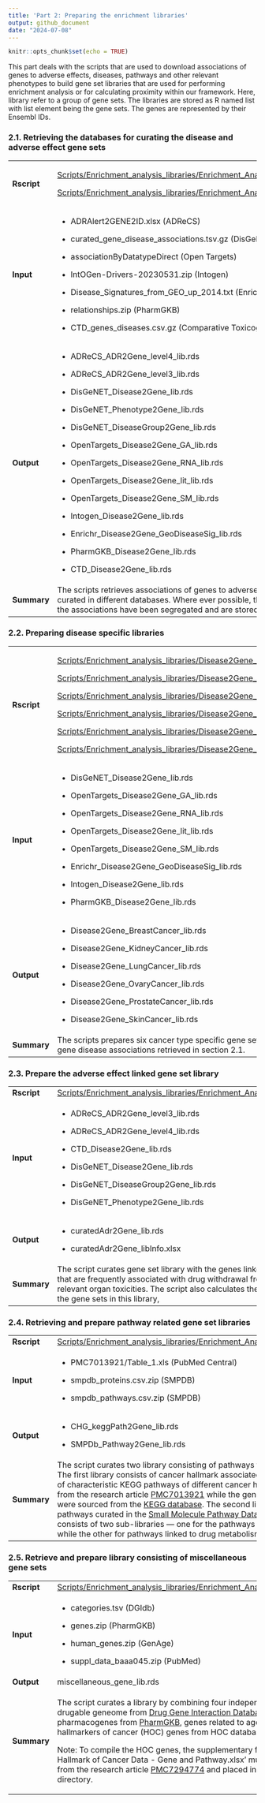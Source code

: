 ```yaml
---
title: 'Part 2: Preparing the enrichment libraries'
output: github_document
date: "2024-07-08"
---
```


```r
knitr::opts_chunk$set(echo = TRUE)
```

This part deals with the scripts that are used to download associations of genes to adverse effects, diseases, pathways and other relevant phenotypes to build gene set libraries that are used for performing enrichment analysis or for calculating proximity within our framework. Here, library refer to a group of gene sets. The libraries are stored as R named list with list element being the gene sets. The genes are represented by their Ensembl IDs.

### 2.1. Retrieving the databases for curating the disease and adverse effect gene sets

+-------------+---------------------------------------------------------------------------------------------------------------------------------------------------------------------------------------------------------------------------------+
| **Rscript** | [Scripts/Enrichment_analysis_libraries/Enrichment_Analysis_Libraries_ADR.R](../Scripts/Enrichment_analysis_libraries/Enrichment_Analysis_Libraries_ADR.R)                                                                       |
|             |                                                                                                                                                                                                                                 |
|             | [Scripts/Enrichment_analysis_libraries/Enrichment_Analysis_Libraries_Diseases.R](../Scripts/Enrichment_analysis_libraries/Enrichment_Analysis_Libraries_Diseases.R)                                                             |
+-------------+---------------------------------------------------------------------------------------------------------------------------------------------------------------------------------------------------------------------------------+
| **Input**   | -   ADRAlert2GENE2ID.xlsx (ADReCS)                                                                                                                                                                                              |
|             |                                                                                                                                                                                                                                 |
|             | -   curated_gene_disease_associations.tsv.gz (DisGeNet)                                                                                                                                                                         |
|             |                                                                                                                                                                                                                                 |
|             | -   associationByDatatypeDirect (Open Targets)                                                                                                                                                                                  |
|             |                                                                                                                                                                                                                                 |
|             | -   IntOGen-Drivers-20230531.zip (Intogen)                                                                                                                                                                                      |
|             |                                                                                                                                                                                                                                 |
|             | -   Disease_Signatures_from_GEO_up_2014.txt (Enrichr)                                                                                                                                                                           |
|             |                                                                                                                                                                                                                                 |
|             | -   relationships.zip (PharmGKB)                                                                                                                                                                                                |
|             |                                                                                                                                                                                                                                 |
|             | -   CTD_genes_diseases.csv.gz (Comparative Toxicogenomics Database)                                                                                                                                                             |
+-------------+---------------------------------------------------------------------------------------------------------------------------------------------------------------------------------------------------------------------------------+
| **Output**  | -   ADReCS_ADR2Gene_level4_lib.rds                                                                                                                                                                                              |
|             |                                                                                                                                                                                                                                 |
|             | -   ADReCS_ADR2Gene_level3_lib.rds                                                                                                                                                                                              |
|             |                                                                                                                                                                                                                                 |
|             | -   DisGeNET_Disease2Gene_lib.rds                                                                                                                                                                                               |
|             |                                                                                                                                                                                                                                 |
|             | -   DisGeNET_Phenotype2Gene_lib.rds                                                                                                                                                                                             |
|             |                                                                                                                                                                                                                                 |
|             | -   DisGeNET_DiseaseGroup2Gene_lib.rds                                                                                                                                                                                          |
|             |                                                                                                                                                                                                                                 |
|             | -   OpenTargets_Disease2Gene_GA_lib.rds                                                                                                                                                                                         |
|             |                                                                                                                                                                                                                                 |
|             | -   OpenTargets_Disease2Gene_RNA_lib.rds                                                                                                                                                                                        |
|             |                                                                                                                                                                                                                                 |
|             | -   OpenTargets_Disease2Gene_lit_lib.rds                                                                                                                                                                                        |
|             |                                                                                                                                                                                                                                 |
|             | -   OpenTargets_Disease2Gene_SM_lib.rds                                                                                                                                                                                         |
|             |                                                                                                                                                                                                                                 |
|             | -   Intogen_Disease2Gene_lib.rds                                                                                                                                                                                                |
|             |                                                                                                                                                                                                                                 |
|             | -   Enrichr_Disease2Gene_GeoDiseaseSig_lib.rds                                                                                                                                                                                  |
|             |                                                                                                                                                                                                                                 |
|             | -   PharmGKB_Disease2Gene_lib.rds                                                                                                                                                                                               |
|             |                                                                                                                                                                                                                                 |
|             | -   CTD_Disease2Gene_lib.rds                                                                                                                                                                                                    |
+-------------+---------------------------------------------------------------------------------------------------------------------------------------------------------------------------------------------------------------------------------+
| **Summary** | The scripts retrieves associations of genes to adverse effect and diseases as curated in different databases. Where ever possible, the types or the sources of the associations have been segregated and are stored separately. |
+-------------+---------------------------------------------------------------------------------------------------------------------------------------------------------------------------------------------------------------------------------+

### 2.2. Preparing disease specific libraries

+-------------+-------------------------------------------------------------------------------------------------------------------------------------------------------+
| **Rscript** | [Scripts/Enrichment_analysis_libraries/Disease2Gene_BreastCancer_lib.R](../Scripts/Enrichment_analysis_libraries/Disease2Gene_BreastCancer_lib.R)     |
|             |                                                                                                                                                       |
|             | [Scripts/Enrichment_analysis_libraries/Disease2Gene_KidneyCancer_lib.R](../Scripts/Enrichment_analysis_libraries/Disease2Gene_KidneyCancer_lib.R)     |
|             |                                                                                                                                                       |
|             | [Scripts/Enrichment_analysis_libraries/Disease2Gene_LungCancer_lib.R](../Scripts/Enrichment_analysis_libraries/Disease2Gene_LungCancer_lib.R)         |
|             |                                                                                                                                                       |
|             | [Scripts/Enrichment_analysis_libraries/Disease2Gene_OvaryCancer_lib.R](../Scripts/Enrichment_analysis_libraries/Disease2Gene_OvaryCancer_lib.R)       |
|             |                                                                                                                                                       |
|             | [Scripts/Enrichment_analysis_libraries/Disease2Gene_ProstateCancer_lib.R](../Scripts/Enrichment_analysis_libraries/Disease2Gene_ProstateCancer_lib.R) |
|             |                                                                                                                                                       |
|             | [Scripts/Enrichment_analysis_libraries/Disease2Gene_SkinCancer_lib.R](../Scripts/Enrichment_analysis_libraries/Disease2Gene_SkinCancer_lib.R)         |
+-------------+-------------------------------------------------------------------------------------------------------------------------------------------------------+
| **Input**   | -   DisGeNET_Disease2Gene_lib.rds                                                                                                                     |
|             |                                                                                                                                                       |
|             | -   OpenTargets_Disease2Gene_GA_lib.rds                                                                                                               |
|             |                                                                                                                                                       |
|             | -   OpenTargets_Disease2Gene_RNA_lib.rds                                                                                                              |
|             |                                                                                                                                                       |
|             | -   OpenTargets_Disease2Gene_lit_lib.rds                                                                                                              |
|             |                                                                                                                                                       |
|             | -   OpenTargets_Disease2Gene_SM_lib.rds                                                                                                               |
|             |                                                                                                                                                       |
|             | -   Enrichr_Disease2Gene_GeoDiseaseSig_lib.rds                                                                                                        |
|             |                                                                                                                                                       |
|             | -   Intogen_Disease2Gene_lib.rds                                                                                                                      |
|             |                                                                                                                                                       |
|             | -   PharmGKB_Disease2Gene_lib.rds                                                                                                                     |
+-------------+-------------------------------------------------------------------------------------------------------------------------------------------------------+
| **Output**  | -   Disease2Gene_BreastCancer_lib.rds                                                                                                                 |
|             |                                                                                                                                                       |
|             | -   Disease2Gene_KidneyCancer_lib.rds                                                                                                                 |
|             |                                                                                                                                                       |
|             | -   Disease2Gene_LungCancer_lib.rds                                                                                                                   |
|             |                                                                                                                                                       |
|             | -   Disease2Gene_OvaryCancer_lib.rds                                                                                                                  |
|             |                                                                                                                                                       |
|             | -   Disease2Gene_ProstateCancer_lib.rds                                                                                                               |
|             |                                                                                                                                                       |
|             | -   Disease2Gene_SkinCancer_lib.rds                                                                                                                   |
+-------------+-------------------------------------------------------------------------------------------------------------------------------------------------------+
| **Summary** | The scripts prepares six cancer type specific gene set libraries using the gene disease associations retrieved in section 2.1.                        |
+-------------+-------------------------------------------------------------------------------------------------------------------------------------------------------+

### 2.3. Prepare the adverse effect linked gene set library

+-------------+---------------------------------------------------------------------------------------------------------------------------------------------------------------------------------------------------------------------------------------------------------------------------------------+
| **Rscript** | [Scripts/Enrichment_analysis_libraries/Enrichment_Analysis_Libraries_curatedADR.R](../Scripts/Enrichment_analysis_libraries/Enrichment_Analysis_Libraries_curatedADR.R)                                                                                                               |
+-------------+---------------------------------------------------------------------------------------------------------------------------------------------------------------------------------------------------------------------------------------------------------------------------------------+
| **Input**   | -   ADReCS_ADR2Gene_level3_lib.rds                                                                                                                                                                                                                                                    |
|             |                                                                                                                                                                                                                                                                                       |
|             | -   ADReCS_ADR2Gene_level4_lib.rds                                                                                                                                                                                                                                                    |
|             |                                                                                                                                                                                                                                                                                       |
|             | -   CTD_Disease2Gene_lib.rds                                                                                                                                                                                                                                                          |
|             |                                                                                                                                                                                                                                                                                       |
|             | -   DisGeNET_Disease2Gene_lib.rds                                                                                                                                                                                                                                                     |
|             |                                                                                                                                                                                                                                                                                       |
|             | -   DisGeNET_DiseaseGroup2Gene_lib.rds                                                                                                                                                                                                                                                |
|             |                                                                                                                                                                                                                                                                                       |
|             | -   DisGeNET_Phenotype2Gene_lib.rds                                                                                                                                                                                                                                                   |
+-------------+---------------------------------------------------------------------------------------------------------------------------------------------------------------------------------------------------------------------------------------------------------------------------------------+
| **Output**  | -   curatedAdr2Gene_lib.rds                                                                                                                                                                                                                                                           |
|             |                                                                                                                                                                                                                                                                                       |
|             | -   curatedAdr2Gene_libInfo.xlsx                                                                                                                                                                                                                                                      |
+-------------+---------------------------------------------------------------------------------------------------------------------------------------------------------------------------------------------------------------------------------------------------------------------------------------+
| **Summary** | The script curates gene set library with the genes linked to adverse drug reactions that are frequently associated with drug withdrawal from the market and other relevant organ toxicities. The script also calculates the Jaccard similarity between the gene sets in this library, |
+-------------+---------------------------------------------------------------------------------------------------------------------------------------------------------------------------------------------------------------------------------------------------------------------------------------+

### 2.4. Retrieving and prepare pathway related gene set libraries

+-------------+---------------------------------------------------------------------------------------------------------------------------------------------------------------------------------------------------------------------------------------------------------------------------------------------------------------------------------------------------------------------------------------------------------------------------------------------------------------------------------------------------------------------------------------------------------------------------------------------------------------------------------------------------------------------------------------------------------------------------+
| **Rscript** | [Scripts/Enrichment_analysis_libraries/Enrichment_Analysis_Libraries_Pathways.R](../Scripts/Enrichment_analysis_libraries/Enrichment_Analysis_Libraries_Pathways.R)                                                                                                                                                                                                                                                                                                                                                                                                                                                                                                                                                       |
+-------------+---------------------------------------------------------------------------------------------------------------------------------------------------------------------------------------------------------------------------------------------------------------------------------------------------------------------------------------------------------------------------------------------------------------------------------------------------------------------------------------------------------------------------------------------------------------------------------------------------------------------------------------------------------------------------------------------------------------------------+
| **Input**   | -   PMC7013921/Table_1.xls (PubMed Central)                                                                                                                                                                                                                                                                                                                                                                                                                                                                                                                                                                                                                                                                               |
|             |                                                                                                                                                                                                                                                                                                                                                                                                                                                                                                                                                                                                                                                                                                                           |
|             | -   smpdb_proteins.csv.zip (SMPDB)                                                                                                                                                                                                                                                                                                                                                                                                                                                                                                                                                                                                                                                                                        |
|             |                                                                                                                                                                                                                                                                                                                                                                                                                                                                                                                                                                                                                                                                                                                           |
|             | -   smpdb_pathways.csv.zip (SMPDB)                                                                                                                                                                                                                                                                                                                                                                                                                                                                                                                                                                                                                                                                                        |
+-------------+---------------------------------------------------------------------------------------------------------------------------------------------------------------------------------------------------------------------------------------------------------------------------------------------------------------------------------------------------------------------------------------------------------------------------------------------------------------------------------------------------------------------------------------------------------------------------------------------------------------------------------------------------------------------------------------------------------------------------+
| **Output**  | -   CHG_keggPath2Gene_lib.rds                                                                                                                                                                                                                                                                                                                                                                                                                                                                                                                                                                                                                                                                                             |
|             |                                                                                                                                                                                                                                                                                                                                                                                                                                                                                                                                                                                                                                                                                                                           |
|             | -   SMPDb_Pathway2Gene_lib.rds                                                                                                                                                                                                                                                                                                                                                                                                                                                                                                                                                                                                                                                                                            |
+-------------+---------------------------------------------------------------------------------------------------------------------------------------------------------------------------------------------------------------------------------------------------------------------------------------------------------------------------------------------------------------------------------------------------------------------------------------------------------------------------------------------------------------------------------------------------------------------------------------------------------------------------------------------------------------------------------------------------------------------------+
| **Summary** | The script curates two library consisting of pathways from two different sources. The first library consists of cancer hallmark associated KEGG pathways. The list of characteristic KEGG pathways of different cancer hallmarker were retrieved from the research article [PMC7013921](https://doi.org/10.3389/fgene.2020.00029) while the genes in the KEGG pathway were sourced from the [KEGG database](https://www.genome.jp/kegg/). The second library is based on the pathways curated in the [Small Molecule Pathway Database (SMPDB)](https://www.smpdb.ca/). The library consists of two sub-libraries — one for the pathways associated to drug action while the other for pathways linked to drug metabolism. |
+-------------+---------------------------------------------------------------------------------------------------------------------------------------------------------------------------------------------------------------------------------------------------------------------------------------------------------------------------------------------------------------------------------------------------------------------------------------------------------------------------------------------------------------------------------------------------------------------------------------------------------------------------------------------------------------------------------------------------------------------------+

### 2.5. Retrieve and prepare library consisting of miscellaneous gene sets

+-------------+-------------------------------------------------------------------------------------------------------------------------------------------------------------------------------------------------------------------------------------------------------------------------------------------------------------------------------------------------------------------------------------------------------------+
| **Rscript** | [Scripts/Enrichment_analysis_libraries/Enrichment_Analysis_Libraries_Miscellaneous.R](../Scripts/Enrichment_analysis_libraries/Enrichment_Analysis_Libraries_Miscellaneous.R)                                                                                                                                                                                                                               |
+-------------+-------------------------------------------------------------------------------------------------------------------------------------------------------------------------------------------------------------------------------------------------------------------------------------------------------------------------------------------------------------------------------------------------------------+
| **Input**   | -   categories.tsv (DGIdb)                                                                                                                                                                                                                                                                                                                                                                                  |
|             |                                                                                                                                                                                                                                                                                                                                                                                                             |
|             | -   genes.zip (PharmGKB)                                                                                                                                                                                                                                                                                                                                                                                    |
|             |                                                                                                                                                                                                                                                                                                                                                                                                             |
|             | -   human_genes.zip (GenAge)                                                                                                                                                                                                                                                                                                                                                                                |
|             |                                                                                                                                                                                                                                                                                                                                                                                                             |
|             | -   suppl_data_baaa045.zip (PubMed)                                                                                                                                                                                                                                                                                                                                                                         |
+-------------+-------------------------------------------------------------------------------------------------------------------------------------------------------------------------------------------------------------------------------------------------------------------------------------------------------------------------------------------------------------------------------------------------------------+
| **Output**  | miscellaneous_gene_lib.rds                                                                                                                                                                                                                                                                                                                                                                                  |
+-------------+-------------------------------------------------------------------------------------------------------------------------------------------------------------------------------------------------------------------------------------------------------------------------------------------------------------------------------------------------------------------------------------------------------------+
| **Summary** | The script curates a library by combining four independent gene sets — genes in drugable geneome from [Drug Gene Interaction Database (DGIdb)](https://www.dgidb.org/), very important pharmacogenes from [PharmGKB](https://www.pharmgkb.org/), genes related to ageing from [GenAge](https://genomics.senescence.info/genes/index.html) database and hallmarkers of cancer (HOC) genes from HOC database. |
|             |                                                                                                                                                                                                                                                                                                                                                                                                             |
|             | Note: To compile the HOC genes, the supplementary file 'Halifax-curation.Table S2. Hallmark of Cancer Data - Gene and Pathway.xlsx' must be manually downloaded from the research article [PMC7294774](https://doi.org/10.1093/database/baaa045) and placed inside the `Databases/HOCdb/` directory.                                                                                                        |
+-------------+-------------------------------------------------------------------------------------------------------------------------------------------------------------------------------------------------------------------------------------------------------------------------------------------------------------------------------------------------------------------------------------------------------------+
